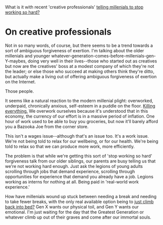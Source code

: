 What is it with recent 'creative professionals' [telling millenials to stop working so hard?](https://www.inc.com/geoffrey-james/neuroscience-relaxing-makes-you-more-creative.html)

# On creative professionals

Not in so many words, of course, but there seems to be a trend towards a sort of ambiguous forgiveness of exertion. I'm talking about the older millenials and younger whatever-generation-comes-before-millenials-gen-Y-maybes, doing very well in their lives--those who started out as creatives but now are the creatives' boss at a modest company of which they're not the leader; or else those who succeed at making others think they're ditto, but actually make a living out of offering ambiguous forgiveness of exertion on the Internet.

Those people.

It seems like a natural reaction to the modern millenial plight: overworked, underpaid, chronically anxious, self-esteem in a puddle on the floor. [Killing everything.](https://www.buzzfeed.com/ryanschocket2/17-reasons-millennials-are-actually-the-worst) We overwork ourselves because it's understood that in this economy, the currency of our effort is in a massive period of inflation. One hour of work used to be able to buy you groceries, but now it'll barely afford you a Bazooka Joe from the corner store.

This isn't a wages issue--although that's an issue too. It's a work issue. We're not being told to relax for our wellbeing, or for our health. We're being told to relax so that we can produce more work, more efficiently.

The problem is that while we're getting this sort of 'stop working so hard' forgiveness talk from our older siblings, our parents are busy telling us that we're not working hard enough. Just ask the legions of young adults scrolling through jobs that demand experience, scrolling through opportunities for experience that demand you already have a job. Legions working as interns for nothing at all. Being paid in 'real-world work experience.'

How have millenials wound up stuck between needing a break and needing to take fewer breaks, with the only real available option being to [just climb back into bed?](https://theoutline.com/post/2595/productivity-is-dangerous) Gen X wants our physical toil, and Gen Y wants our emotional. I'm just waiting for the day that the Greatest Generation or whatever climb up out of their graves and come after our immortal souls.
